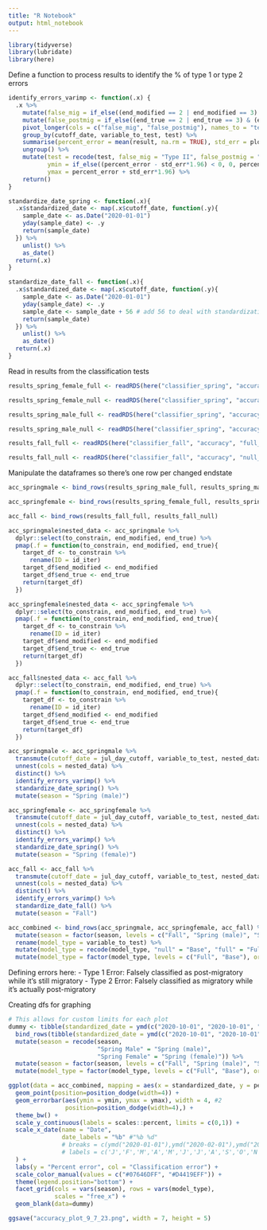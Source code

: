```yaml
---
title: "R Notebook"
output: html_notebook
---
```


```r
library(tidyverse)
library(lubridate)
library(here)
```

Define a function to process results to identify the % of type 1 or type 2 errors
```r
identify_errors_varimp <- function(.x) {
  .x %>% 
    mutate(false_mig = if_else((end_modified == 2 | end_modified == 3) & (end_true == 4 | end_true == 5), 1, 0)) %>% 
    mutate(false_postmig = if_else((end_true == 2 | end_true == 3) & (end_modified == 4 | end_modified == 5), 1, 0)) %>% 
    pivot_longer(cols = c("false_mig", "false_postmig"), names_to = "test", values_to = "result") %>% 
    group_by(cutoff_date, variable_to_test, test) %>% 
    summarise(percent_error = mean(result, na.rm = TRUE), std_err = plotrix::std.error(result)) %>% 
    ungroup() %>% 
    mutate(test = recode(test, false_mig = "Type II", false_postmig = "Type I"),
           ymin = if_else((percent_error - std_err*1.96) < 0, 0, percent_error - std_err*1.96),
           ymax = percent_error + std_err*1.96) %>% 
    return()
}

standardize_date_spring <- function(.x){
  .x$standardized_date <- map(.x$cutoff_date, function(.y){
    sample_date <- as.Date("2020-01-01")
    yday(sample_date) <- .y
    return(sample_date)
  }) %>% 
    unlist() %>% 
    as_date()
  return(.x)
}

standardize_date_fall <- function(.x){ 
  .x$standardized_date <- map(.x$cutoff_date, function(.y){
    sample_date <- as.Date("2020-01-01")
    yday(sample_date) <- .y
    sample_date <- sample_date + 56 # add 56 to deal with standardization in prep_data (days_subtract)
    return(sample_date)
  }) %>% 
    unlist() %>% 
    as_date()
  return(.x)
}
```

Read in results from the classification tests
```r
results_spring_female_full <- readRDS(here("classifier_spring", "accuracy", "full_female", "accuracy_results_female_full.rds"))

results_spring_female_null <- readRDS(here("classifier_spring", "accuracy", "null_female", "accuracy_results_female_null.rds"))

results_spring_male_full <- readRDS(here("classifier_spring", "accuracy", "full_male", "accuracy_results_male_full.rds"))

results_spring_male_null <- readRDS(here("classifier_spring", "accuracy", "null_male", "accuracy_results_male_null.rds"))

results_fall_full <- readRDS(here("classifier_fall", "accuracy", "full_acc_assessment", "accuracy_results_fall_full.rds"))

results_fall_null <- readRDS(here("classifier_fall", "accuracy", "null_acc_assessment", "accuracy_results_fall_null.rds"))
```

Manipulate the dataframes so there's one row per changed endstate
```r
acc_springmale <- bind_rows(results_spring_male_full, results_spring_male_null)

acc_springfemale <- bind_rows(results_spring_female_full, results_spring_female_null)

acc_fall <- bind_rows(results_fall_full, results_fall_null)

acc_springmale$nested_data <- acc_springmale %>% 
  dplyr::select(to_constrain, end_modified, end_true) %>% 
  pmap(.f = function(to_constrain, end_modified, end_true){
    target_df <- to_constrain %>% 
      rename(ID = id_iter)
    target_df$end_modified <- end_modified
    target_df$end_true <- end_true
    return(target_df)
  })

acc_springfemale$nested_data <- acc_springfemale %>% 
  dplyr::select(to_constrain, end_modified, end_true) %>% 
  pmap(.f = function(to_constrain, end_modified, end_true){
    target_df <- to_constrain %>% 
      rename(ID = id_iter)
    target_df$end_modified <- end_modified
    target_df$end_true <- end_true
    return(target_df)
  })

acc_fall$nested_data <- acc_fall %>% 
  dplyr::select(to_constrain, end_modified, end_true) %>% 
  pmap(.f = function(to_constrain, end_modified, end_true){
    target_df <- to_constrain %>% 
      rename(ID = id_iter)
    target_df$end_modified <- end_modified
    target_df$end_true <- end_true
    return(target_df)
  })

acc_springmale <- acc_springmale %>% 
  transmute(cutoff_date = jul_day_cutoff, variable_to_test, nested_data) %>% 
  unnest(cols = nested_data) %>% 
  distinct() %>% 
  identify_errors_varimp() %>% 
  standardize_date_spring() %>% 
  mutate(season = "Spring (male)")

acc_springfemale <- acc_springfemale %>% 
  transmute(cutoff_date = jul_day_cutoff, variable_to_test, nested_data) %>% 
  unnest(cols = nested_data) %>% 
  distinct() %>% 
  identify_errors_varimp() %>% 
  standardize_date_spring() %>% 
  mutate(season = "Spring (female)")

acc_fall <- acc_fall %>% 
  transmute(cutoff_date = jul_day_cutoff, variable_to_test, nested_data) %>% 
  unnest(cols = nested_data) %>% 
  distinct() %>% 
  identify_errors_varimp() %>% 
  standardize_date_fall() %>% 
  mutate(season = "Fall")

acc_combined <- bind_rows(acc_springmale, acc_springfemale, acc_fall) %>% 
  mutate(season = factor(season, levels = c("Fall", "Spring (male)", "Spring (female)"), ordered = TRUE)) %>% 
  rename(model_type = variable_to_test) %>% 
  mutate(model_type = recode(model_type, "null" = "Base", "full" = "Full")) %>% 
  mutate(model_type = factor(model_type, levels = c("Full", "Base"), ordered = TRUE))
```


Defining errors here:
- Type 1 Error: Falsely classified as post-migratory while it's still migratory
- Type 2 Error: Falsely classified as migratory while it's actually post-migratory

Creating dfs for graphing
```r
# This allows for custom limits for each plot
dummy <- tibble(standardized_date = ymd(c("2020-10-01", "2020-10-01", "2020-03-01", "2020-03-01", "2020-03-01", "2020-03-01", "2021-02-05", "2021-02-05", "2020-07-01", "2020-07-01", "2020-07-01", "2020-07-01")), percent_error = 0, season = c("Fall", "Fall", "Spring Male", "Spring Male", "Spring Female", "Spring Female", "Fall", "Fall", "Spring Male", "Spring Male", "Spring Female", "Spring Female"), model_type = c("Full", "Base", "Full", "Base", "Full", "Base", "Full", "Base", "Full", "Base", "Full", "Base"), test = "Type I") %>% 
  bind_rows(tibble(standardized_date = ymd(c("2020-10-01", "2020-10-01", "2020-03-01", "2020-03-01", "2020-03-01", "2020-03-01", "2021-02-05", "2021-02-05", "2020-07-01", "2020-07-01", "2020-07-01", "2020-07-01")), percent_error = 0, season = c("Fall", "Fall", "Spring Male", "Spring Male", "Spring Female", "Spring Female", "Fall", "Fall", "Spring Male", "Spring Male", "Spring Female", "Spring Female"), model_type = c("Full", "Base", "Full", "Base", "Full", "Base", "Full", "Base", "Full", "Base", "Full", "Base"), test = "Type II")) %>% 
  mutate(season = recode(season, 
                         "Spring Male" = "Spring (male)",
                         "Spring Female" = "Spring (female)")) %>% 
  mutate(season = factor(season, levels = c("Fall", "Spring (male)", "Spring (female)"), ordered = TRUE)) %>% 
  mutate(model_type = factor(model_type, levels = c("Full", "Base"), ordered = TRUE))
```

```r
ggplot(data = acc_combined, mapping = aes(x = standardized_date, y = percent_error, col = test)) +
  geom_point(position=position_dodge(width=4)) +
  geom_errorbar(aes(ymin = ymin, ymax = ymax), width = 4, #2
                position=position_dodge(width=4),) +
  theme_bw() +
  scale_y_continuous(labels = scales::percent, limits = c(0,1)) +
  scale_x_date(name = "Date",
               date_labels = "%b" #"%b %d"
               # breaks = c(ymd("2020-01-01"),ymd("2020-02-01"),ymd("2020-03-01"),ymd("2020-04-01"),ymd("2020-05-01"),ymd("2020-06-01"),ymd("2020-07-01"),ymd("2020-08-01"),ymd("2020-09-01"), ymd("2020-10-01"), ymd("2020-11-01"), ymd("2020-12-01"), ymd("2021-1-01"), ymd("2021-2-01"), ymd("2021-3-01"), ymd("2021-4-01")),
               # labels = c('J','F','M','A','M','J','J','A','S','O','N','D', 'J', 'F', 'M', 'A')
  ) +
  labs(y = "Percent error", col = "Classification error") +
  scale_color_manual(values = c("#07646DFF", "#D4419EFF")) +
  theme(legend.position="bottom") +
  facet_grid(cols = vars(season), rows = vars(model_type),
             scales = "free_x") +
  geom_blank(data=dummy)

ggsave("accuracy_plot_9_7_23.png", width = 7, height = 5)
```

